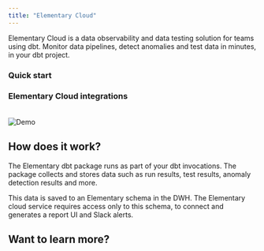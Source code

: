 ```yaml
---
title: "Elementary Cloud"
---
```


Elementary Cloud is a data observability and data testing solution for teams using dbt. Monitor data pipelines, detect anomalies and test data in minutes, in your dbt project.

### Quick start

<Snippet file="cloud/cards-groups/quick-start-cards.mdx" />


### Elementary Cloud integrations

<Snippet file="cloud/integrations/cards-groups/cloud-integrations-cards.mdx" />



<br/>

<Frame>
  <img
    src="https://raw.githubusercontent.com/elementary-data/elementary/master/static/report_ui.gif"
    alt="Demo"
  />
</Frame>

## How does it work?

The Elementary dbt package runs as part of your dbt invocations.
The package collects and stores data such as run results, test results, anomaly detection results and more.

This data is saved to an Elementary schema in the DWH.
The Elementary cloud service requires access only to this schema, to connect and generates a report UI and Slack alerts.


## Want to learn more?

<Card
  title="Schedule a call"
  href="https://calendly.com/maayansa/call-with-elementary-data">
</Card>
